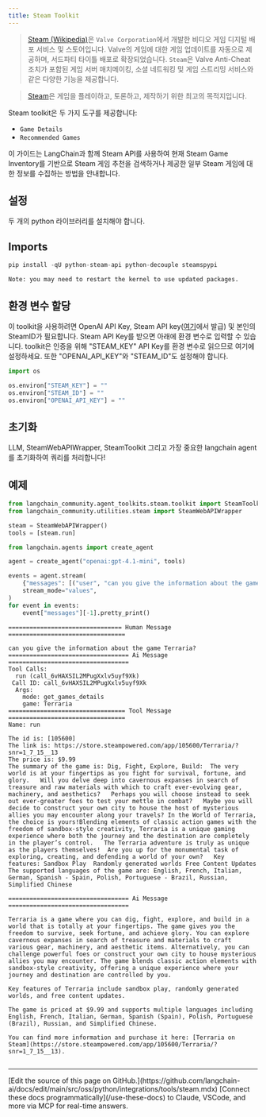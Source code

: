 ```yaml
---
title: Steam Toolkit
---
```


>[Steam (Wikipedia)](https://en.wikipedia.org/wiki/Steam_(service))은 `Valve Corporation`에서 개발한 비디오 게임 디지털 배포 서비스 및 스토어입니다. Valve의 게임에 대한 게임 업데이트를 자동으로 제공하며, 서드파티 타이틀 배포로 확장되었습니다. `Steam`은 Valve Anti-Cheat 조치가 포함된 게임 서버 매치메이킹, 소셜 네트워킹 및 게임 스트리밍 서비스와 같은 다양한 기능을 제공합니다.

>[Steam](https://store.steampowered.com/about/)은 게임을 플레이하고, 토론하고, 제작하기 위한 최고의 목적지입니다.

Steam toolkit은 두 가지 도구를 제공합니다:

- `Game Details`
- `Recommended Games`

이 가이드는 LangChain과 함께 Steam API를 사용하여 현재 Steam Game Inventory를 기반으로 Steam 게임 추천을 검색하거나 제공한 일부 Steam 게임에 대한 정보를 수집하는 방법을 안내합니다.

## 설정

두 개의 python 라이브러리를 설치해야 합니다.

## Imports

```python
pip install -qU python-steam-api python-decouple steamspypi
```

```output
Note: you may need to restart the kernel to use updated packages.
```

## 환경 변수 할당

이 toolkit을 사용하려면 OpenAI API Key, Steam API key([여기](https://steamcommunity.com/dev/apikey)에서 발급) 및 본인의 SteamID가 필요합니다. Steam API Key를 받으면 아래에 환경 변수로 입력할 수 있습니다.
toolkit은 인증을 위해 "STEAM_KEY" API Key를 환경 변수로 읽으므로 여기에 설정하세요. 또한 "OPENAI_API_KEY"와 "STEAM_ID"도 설정해야 합니다.

```python
import os

os.environ["STEAM_KEY"] = ""
os.environ["STEAM_ID"] = ""
os.environ["OPENAI_API_KEY"] = ""
```

## 초기화

LLM, SteamWebAPIWrapper, SteamToolkit 그리고 가장 중요한 langchain agent를 초기화하여 쿼리를 처리합니다!

## 예제

```python
from langchain_community.agent_toolkits.steam.toolkit import SteamToolkit
from langchain_community.utilities.steam import SteamWebAPIWrapper

steam = SteamWebAPIWrapper()
tools = [steam.run]
```

```python
from langchain.agents import create_agent

agent = create_agent("openai:gpt-4.1-mini", tools)
```

```python
events = agent.stream(
    {"messages": [("user", "can you give the information about the game Terraria?")]},
    stream_mode="values",
)
for event in events:
    event["messages"][-1].pretty_print()
```

```output
================================ Human Message =================================

can you give the information about the game Terraria?
================================== Ai Message ==================================
Tool Calls:
  run (call_6vHAXSIL2MPugXxlv5uyf9Xk)
 Call ID: call_6vHAXSIL2MPugXxlv5uyf9Xk
  Args:
    mode: get_games_details
    game: Terraria
================================= Tool Message =================================
Name: run

The id is: [105600]
The link is: https://store.steampowered.com/app/105600/Terraria/?snr=1_7_15__13
The price is: $9.99
The summary of the game is: Dig, Fight, Explore, Build:  The very world is at your fingertips as you fight for survival, fortune, and glory.   Will you delve deep into cavernous expanses in search of treasure and raw materials with which to craft ever-evolving gear, machinery, and aesthetics?   Perhaps you will choose instead to seek out ever-greater foes to test your mettle in combat?   Maybe you will decide to construct your own city to house the host of mysterious allies you may encounter along your travels? In the World of Terraria, the choice is yours!Blending elements of classic action games with the freedom of sandbox-style creativity, Terraria is a unique gaming experience where both the journey and the destination are completely in the player’s control.   The Terraria adventure is truly as unique as the players themselves!  Are you up for the monumental task of exploring, creating, and defending a world of your own?   Key features: Sandbox Play  Randomly generated worlds Free Content Updates
The supported languages of the game are: English, French, Italian, German, Spanish - Spain, Polish, Portuguese - Brazil, Russian, Simplified Chinese

================================== Ai Message ==================================

Terraria is a game where you can dig, fight, explore, and build in a world that is totally at your fingertips. The game gives you the freedom to survive, seek fortune, and achieve glory. You can explore cavernous expanses in search of treasure and materials to craft various gear, machinery, and aesthetic items. Alternatively, you can challenge powerful foes or construct your own city to house mysterious allies you may encounter. The game blends classic action elements with sandbox-style creativity, offering a unique experience where your journey and destination are controlled by you.

Key features of Terraria include sandbox play, randomly generated worlds, and free content updates.

The game is priced at $9.99 and supports multiple languages including English, French, Italian, German, Spanish (Spain), Polish, Portuguese (Brazil), Russian, and Simplified Chinese.

You can find more information and purchase it here: [Terraria on Steam](https://store.steampowered.com/app/105600/Terraria/?snr=1_7_15__13).
```

```python

```

---

<Callout icon="pen-to-square" iconType="regular">
    [Edit the source of this page on GitHub.](https://github.com/langchain-ai/docs/edit/main/src/oss/python/integrations/tools/steam.mdx)
</Callout>
<Tip icon="terminal" iconType="regular">
    [Connect these docs programmatically](/use-these-docs) to Claude, VSCode, and more via MCP for    real-time answers.
</Tip>
